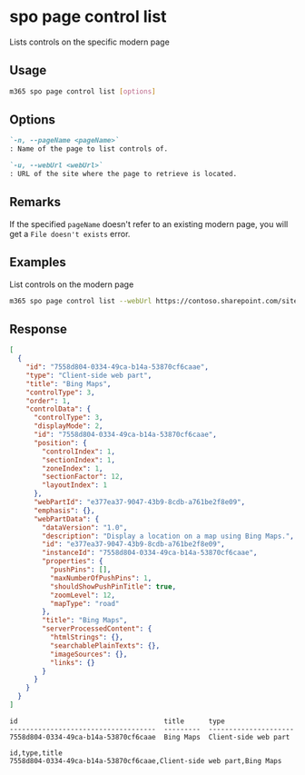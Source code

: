 
# spo page control list

Lists controls on the specific modern page

## Usage

```sh
m365 spo page control list [options]
```

## Options

```md defintion-list
`-n, --pageName <pageName>`
: Name of the page to list controls of.

`-u, --webUrl <webUrl>`
: URL of the site where the page to retrieve is located.
```

<Global />

## Remarks

If the specified `pageName` doesn't refer to an existing modern page, you will get a `File doesn't exists` error.

## Examples

List controls on the modern page

```sh
m365 spo page control list --webUrl https://contoso.sharepoint.com/sites/team-a --pageName home.aspx
```


## Response

<Tabs>
  <TabItem value="json" label="JSON">

  ```json
  [
    {
      "id": "7558d804-0334-49ca-b14a-53870cf6caae",
      "type": "Client-side web part",
      "title": "Bing Maps",
      "controlType": 3,
      "order": 1,
      "controlData": {
        "controlType": 3,
        "displayMode": 2,
        "id": "7558d804-0334-49ca-b14a-53870cf6caae",
        "position": {
          "controlIndex": 1,
          "sectionIndex": 1,
          "zoneIndex": 1,
          "sectionFactor": 12,
          "layoutIndex": 1
        },
        "webPartId": "e377ea37-9047-43b9-8cdb-a761be2f8e09",
        "emphasis": {},
        "webPartData": {
          "dataVersion": "1.0",
          "description": "Display a location on a map using Bing Maps.",
          "id": "e377ea37-9047-43b9-8cdb-a761be2f8e09",
          "instanceId": "7558d804-0334-49ca-b14a-53870cf6caae",
          "properties": {
            "pushPins": [],
            "maxNumberOfPushPins": 1,
            "shouldShowPushPinTitle": true,
            "zoomLevel": 12,
            "mapType": "road"
          },
          "title": "Bing Maps",
          "serverProcessedContent": {
            "htmlStrings": {},
            "searchablePlainTexts": {},
            "imageSources": {},
            "links": {}
          }
        }
      }
    }
  ]
  ```

  </TabItem>
  <TabItem value="text" label="Text">

  ```text
  id                                    title      type
  ------------------------------------  ---------  ---------------------
  7558d804-0334-49ca-b14a-53870cf6caae  Bing Maps  Client-side web part
  ```

  </TabItem>
  <TabItem value="csv" label="CSV">

  ```csv
  id,type,title
  7558d804-0334-49ca-b14a-53870cf6caae,Client-side web part,Bing Maps
  ```

  </TabItem>
</Tabs>
